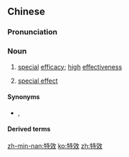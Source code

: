 ==Chinese==
{{zh-forms}}

===Pronunciation===
{{zh-pron
|m=tèxiào
|c=dak6 haau6
|mn=xm,zz,tw:te̍k-hāu/qz:tia̍k-hāu
|cat=n
}}

===Noun===
{{zh-noun}}

# [[special]] [[efficacy]]; [[high]] [[effectiveness]]
# {{lb|zh|film|television|cinematography}} [[special effect]]

====Synonyms====
* {{sense|special effect}} {{zh-l|特技}}, {{zh-l|特殊效果}}

====Derived terms====
{{zh-der|特效藥}}

[[zh-min-nan:特效]]
[[ko:特效]]
[[zh:特效]]